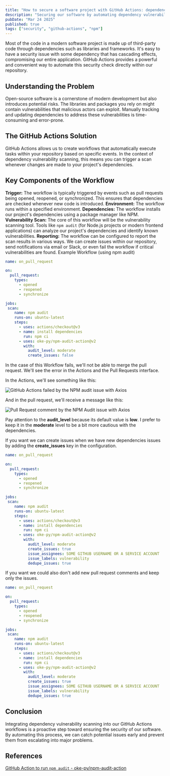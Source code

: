 ```yaml
---
title: "How to secure a software project with GitHub Actions: dependency vulnerability scanning"
description: "Securing our software by automating dependency vulnerability scanning with GitHub Actions."
pubDate: "Mar 24 2025"
published: true
tags: ["security", "github-actions", "npm"]
---
```


Most of the code in a modern software project is made up of third-party code through dependencies such as libraries and frameworks. It's easy to have a security issue with some dependency that has cascading effects, compromising our entire application. GitHub Actions provides a powerful and convenient way to automate this security check directly within our repository.

## Understanding the Problem

Open-source software is a cornerstone of modern development but also introduces potential risks. The libraries and packages you rely on might contain vulnerabilities that malicious actors can exploit. Manually tracking and updating dependencies to address these vulnerabilities is time-consuming and error-prone.

## The GitHub Actions Solution

GitHub Actions allows us to create workflows that automatically execute tasks within your repository based on specific events. In the context of dependency vulnerability scanning, this means you can trigger a scan whenever changes are made to your project's dependencies.

## Key Components of the Workflow
**Trigger:** The workflow is typically triggered by events such as pull requests being opened, reopened, or synchronized. This ensures that dependencies are checked whenever new code is introduced.
**Environment:** The workflow runs within a specified environment.
**Dependencies:** The workflow installs our project's dependencies using a package manager like NPM. 
**Vulnerability Scan:** The core of this workflow will be the vulnerability scanning tool. Tools like `npm audit` (for Node.js projects or modern frontend applications) can analyze our project's dependencies and identify known vulnerabilities.
**Reporting:** The workflow can be configured to report the scan results in various ways. We can create issues within our repository, send notifications via email or Slack, or even fail the workflow if critical vulnerabilities are found.
Example Workflow (using npm audit)

```yml title="on_pull_request.yml"
name: on_pull_request

on:
  pull_request:
    types:
      - opened
      - reopened
      - synchronize

jobs:
 scan:
    name: npm audit
    runs-on: ubuntu-latest
    steps:
      - uses: actions/checkout@v3
      - name: install dependencies
        run: npm ci
      - uses: oke-py/npm-audit-action@v2
        with:
          audit_level: moderate
          create_issues: false
```

In the case of this Workflow fails, we'll not be able to merge the pull request. We'll see the error in the Actions and the Pull Requests interface. 

In the Actions, we'll see something like this:

![GitHub Actions failed by the NPM audit issue with Axios](../../assets/posts/github-action-failed-by-npm-audit.jpg)

And in the pull request, we'll receive a message like this:

![Pull Request comment by the NPM Audit issue with Axios](../../assets/posts/pull-request-comment-by-audit.jpg)

Pay attention to the **audit_level** because its default value is **low**. I prefer to keep it in the **moderate** level to be a bit more cautious with the dependencies.

If you want we can create issues when we have new dependencies issues by adding the **create_issues** key in the configuration.

```yml title="on_pull_request.yml" ins={21, 22, 23, 24}
name: on_pull_request

on:
  pull_request:
    types:
      - opened
      - reopened
      - synchronize

jobs:
 scan:
    name: npm audit
    runs-on: ubuntu-latest
    steps:
      - uses: actions/checkout@v3
      - name: install dependencies
        run: npm ci
      - uses: oke-py/npm-audit-action@v2
        with:
          audit_level: moderate
          create_issues: true
          issue_assignees: SOME GITHUB USERNAME OR A SERVICE ACCOUNT
          issue_labels: vulnerability
          dedupe_issues: true
```

If you want we could also don't add new pull request comments and keep only the issues.

```yml title="on_pull_request.yml" ins={21}
name: on_pull_request

on:
  pull_request:
    types:
      - opened
      - reopened
      - synchronize

jobs:
 scan:
    name: npm audit
    runs-on: ubuntu-latest
    steps:
      - uses: actions/checkout@v3
      - name: install dependencies
        run: npm ci
      - uses: oke-py/npm-audit-action@v2
        with:
          audit_level: moderate
          create_issues: true
          issue_assignees: SOME GITHUB USERNAME OR A SERVICE ACCOUNT
          issue_labels: vulnerability
          dedupe_issues: true
```

## Conclusion

Integrating dependency vulnerability scanning into our GitHub Actions workflows is a proactive step toward ensuring the security of our software. By automating this process, we can catch potential issues early and prevent them from escalating into major problems.

## References

[GitHub Action to run `npm audit` - oke-py/npm-audit-action](https://github.com/oke-py/npm-audit-action/tree/v2/)
